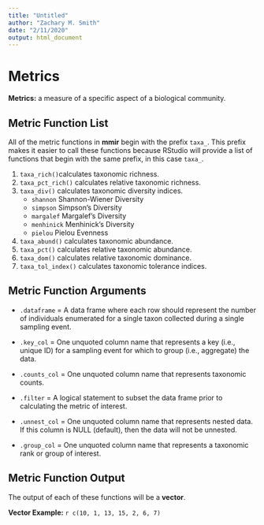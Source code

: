 ```yaml
---
title: "Untitled"
author: "Zachary M. Smith"
date: "2/11/2020"
output: html_document
---
```


# Metrics

__Metrics:__ a measure of a specific aspect of a biological community.

## Metric Function List

All of the metric functions in __mmir__ begin with the prefix `taxa_`. This prefix makes it easier to call these functions because RStudio will provide a list of functions that begin with the same prefix, in this case `taxa_`.

1. `taxa_rich()`calculates taxonomic richness.
2. `taxa_pct_rich()` calculates relative taxonomic richness.
3. `taxa_div()` calculates taxonomic diversity indices.
    + `shannon` Shannon-Wiener Diversity
    + `simpson` Simpson's Diversity
    + `margalef` Margalef's Diversity
    + `menhinick` Menhinick's Diversity
    + `pielou` Pielou Evenness
4. `taxa_abund()` calculates taxonomic abundance.
5. `taxa_pct()` calculates relative taxonomic abundance.
6. `taxa_dom()` calculates relative taxonomic dominance.
7. `taxa_tol_index()` calculates taxonomic tolerance indices.

## Metric Function Arguments

- `.dataframe` = A data frame where each row should represent the number of individuals enumerated for a single taxon collected during a single sampling event.
- `.key_col` = One unquoted column name that represents a key (i.e., unique ID) for a sampling event for which to group (i.e., aggregate) the data.
- `.counts_col` = One unquoted column name that represents taxonomic counts.
- `.filter` = A logical statement to subset the data frame prior to calculating the metric of interest.
- `.unnest_col` = One unquoted column name that represents nested data. If this column is NULL (default), then the data will not be unnested.


- `.group_col` = One unquoted column name that represents a taxonomic rank or group of interest.

## Metric Function Output

The output of each of these functions will be a __vector__.

__Vector Example:__ `r c(10, 1, 13, 15, 2, 6, 7)`
